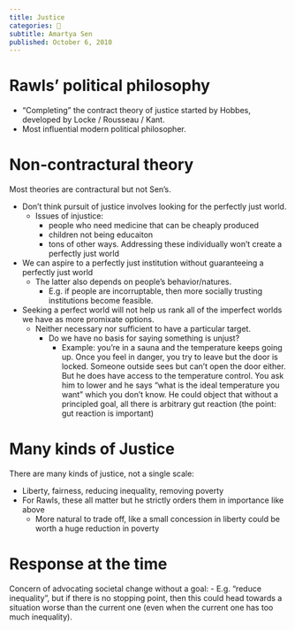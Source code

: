 ```yaml
---
title: Justice
categories: 🔴
subtitle: Amartya Sen
published: October 6, 2010
---
```


# Rawls' political philosophy
- "Completing" the contract theory of justice started by Hobbes, developed by 
  Locke / Rousseau / Kant.
- Most influential modern political philosopher.

# Non-contractural theory
Most theories are contractural but not Sen's.

- Don't think pursuit of justice involves looking for the perfectly just world.
  - Issues of injustice:
    - people who need medicine that can be cheaply produced
    - children not being educaiton
    - tons of other ways. Addressing these individually won't create a perfectly 
      just world
- We can aspire to a perfectly just institution without guaranteeing a 
  perfectly just world
  - The latter also depends on people's behavior/natures.
    - E.g. if people are incorruptable, then more socially trusting institutions 
      become feasible.
- Seeking a perfect world will not help us rank all of the imperfect worlds we 
  have as more promixate options.
  - Neither necessary nor sufficient to have a particular target.
    - Do we have no basis for saying something is unjust?
      - Example: you're in a sauna and the temperature keeps going up. Once you 
        feel in danger, you try to leave but the door is locked. Someone outside 
        sees but can't open the door either. But he does have access to the 
        temperature control. You ask him to lower and he says "what is the ideal 
        temperature you want" which you don't know. He could object that without 
        a principled goal, all there is arbitrary gut reaction (the point: gut 
        reaction is important)

# Many kinds of Justice
There are many kinds of justice, not a single scale:

- Liberty, fairness, reducing inequality, removing poverty
- For Rawls, these all matter but he strictly orders them in importance like 
  above
  - More natural to trade off, like a small concession in liberty could be worth 
    a huge reduction in poverty

# Response at the time

Concern of advocating societal change without a goal:
- E.g. "reduce inequality", but if there is no stopping point, then this could 
  head towards a situation worse than the current one (even when the current one 
  has too much inequality).
